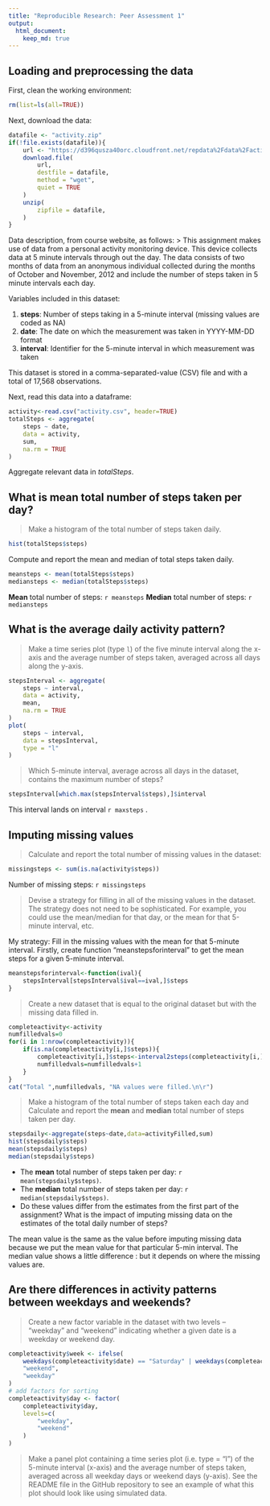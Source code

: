 ```yaml
---
title: "Reproducible Research: Peer Assessment 1"
output: 
  html_document:
    keep_md: true
---
```



## Loading and preprocessing the data
First, clean the working environment:
```r
rm(list=ls(all=TRUE))
```
Next, download the data:
```r
datafile <- "activity.zip"
if(!file.exists(datafile)){
	url <- "https://d396qusza40orc.cloudfront.net/repdata%2Fdata%2Factivity.zip"
	download.file(
		url,
		destfile = datafile,
		method = "wget",
		quiet = TRUE
	)
	unzip(
		zipfile = datafile,
	)
}
```
Data description, from course website, as follows:
> This assignment makes use of data from a personal activity monitoring device. This device collects data at 5 minute intervals through out the day. The data consists of two months of data from an anonymous individual collected during the months of October and November, 2012 and include the number of steps taken in 5 minute intervals each day.

Variables included in this dataset:

1. **steps**: Number of steps taking in a 5-minute interval (missing values are coded as NA)
2. **date**: The date on which the measurement was taken in YYYY-MM-DD format
3. **interval**: Identifier for the 5-minute interval in which measurement was taken

This dataset is stored in a comma-separated-value (CSV) file and with a total of 17,568 observations.

Next, read this data into a dataframe:

```r
activity<-read.csv("activity.csv", header=TRUE)
totalSteps <- aggregate(
	steps ~ date,
	data = activity,
	sum,
	na.rm = TRUE
)
```

Aggregate relevant data in *totalSteps*.

## What is mean total number of steps taken per day?

> Make a histogram of the total number of steps taken daily.

```r
hist(totalSteps$steps)
```

Compute and report the mean and median of total steps taken daily.
```r
meansteps <- mean(totalSteps$steps)
mediansteps <- median(totalSteps$steps)
```

**Mean** total number of steps: `r meansteps`
**Median** total number of steps: `r mediansteps`

## What is the average daily activity pattern?

> Make a time series plot (type `l`) of the five minute interval along the x-axis and the average number of steps taken, averaged across all days along the y-axis.

```r
stepsInterval <- aggregate(
	steps ~ interval,
	data = activity,
	mean,
	na.rm = TRUE
)
plot(
	steps ~ interval,
	data = stepsInterval,
	type = "l"
)
```

> Which 5-minute interval, average across all days in the dataset, contains the maximum number of steps?

```r
stepsInterval[which.max(stepsInterval$steps),]$interval
```

This interval lands on interval `r maxsteps` .

## Imputing missing values

> Calculate and report the total number of missing values in the dataset:

```r
missingsteps <- sum(is.na(activity$steps))
```

Number of missing steps: `r missingsteps`

> Devise a strategy for filling in all of the missing values in the dataset. The strategy does not need to be sophisticated. For example, you could use the mean/median for that day, or the mean for that 5-minute interval, etc.

My strategy: Fill in the missing values with the mean for that 5-minute interval. Firstly, create function "meanstepsforinterval" to get the mean steps for a given 5-minute interval.

```r
meanstepsforinterval<-function(ival){
    stepsInterval[stepsInterval$ival==ival,]$steps
}
```

> Create a new dataset that is equal to the original dataset but with the missing data filled in.

```r
completeactivity<-activity
numfilledvals=0
for(i in 1:nrow(completeactivity)){
    if(is.na(completeactivity[i,]$steps)){
        completeactivity[i,]$steps<-interval2steps(completeactivity[i,]$interval)
        numfilledvals=numfilledvals+1
    }
}
cat("Total ",numfilledvals, "NA values were filled.\n\r")
```

> Make a histogram of the total number of steps taken each day and Calculate and report the **mean** and **median** total number of steps taken per day.
```r
stepsdaily<-aggregate(steps~date,data=activityFilled,sum)
hist(stepsdaily$steps)
mean(stepsdaily$steps)
median(stepsdaily$steps)
```

* The **mean** total number of steps taken per day: `r mean(stepsdaily$steps)`.
* The **median** total number of steps taken per day: `r median(stepsdaily$steps)`.
* Do these values differ from the estimates from the first part of the assignment? What is the impact of imputing missing data on the estimates of the total daily number of steps?

The mean value is the same as the value before imputing missing data because we put the mean value for that particular 5-min interval. The median value shows a little difference : but it depends on where the missing values are.

## Are there differences in activity patterns between weekdays and weekends?

> Create a new factor variable in the dataset with two levels – “weekday” and “weekend” indicating whether a given date is a weekday or weekend day.
```r
completeactivity$week <- ifelse(
	weekdays(completeactivity$date) == "Saturday" | weekdays(completeactivity$date) == "Sunday",
	"weekend",
	"weekday"
)
# add factors for sorting
completeactivity$day <- factor(
	completeactivity$day,
	levels=c(
		"weekday",
		"weekend"
	)
)
```

> Make a panel plot containing a time series plot (i.e. type = "l") of the 5-minute interval (x-axis) and the average number of steps taken, averaged across all weekday days or weekend days (y-axis). See the README file in the GitHub repository to see an example of what this plot should look like using simulated data.

